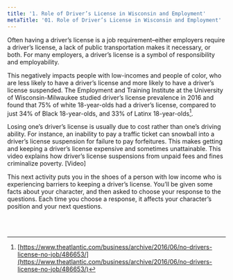 ```yaml
---
title: '1. Role of Driver’s License in Wisconsin and Employment'
metaTitle: '01. Role of Driver’s License in Wisconsin and Employment'
---
```



Often having a driver’s license is a job requirement–either employers require a driver’s license, a lack of public transportation makes it necessary, or both. For many employers, a driver’s license is a symbol of responsibility and employability.

This negatively impacts people with low-incomes and people of color, who are less likely to have a driver’s license and more likely to have a driver’s license suspended. The Employment and Training Institute at the University of Wisconsin-Milwaukee studied driver’s license prevalence in 2016 and found that 75% of white 18-year-olds had a driver’s license, compared to just 34% of Black 18-year-olds, and 33% of Latinx 18-year-olds[^1].

<Chart1 />

Losing one’s driver’s license is usually due to cost rather than one’s driving ability. For instance, an inability to pay a traffic ticket can snowball into a driver’s license suspension for failure to pay forfeitures. This makes getting and keeping a driver’s license expensive and sometimes unattainable.
This video explains how driver’s license suspensions from unpaid fees and fines criminalize poverty. [Video]

This next activity puts you in the shoes of a person with low income who is experiencing barriers to keeping a driver’s license. You’ll be given some facts about your character, and then asked to choose your response to the  questions. Each time you choose a response, it affects your character’s position and your next questions.


<Scenario />
<br />
<br />
<YoutubeApp />

[^1]: [https://www.theatlantic.com/business/archive/2016/06/no-drivers-license-no-job/486653/](https://www.theatlantic.com/business/archive/2016/06/no-drivers-license-no-job/486653/)

